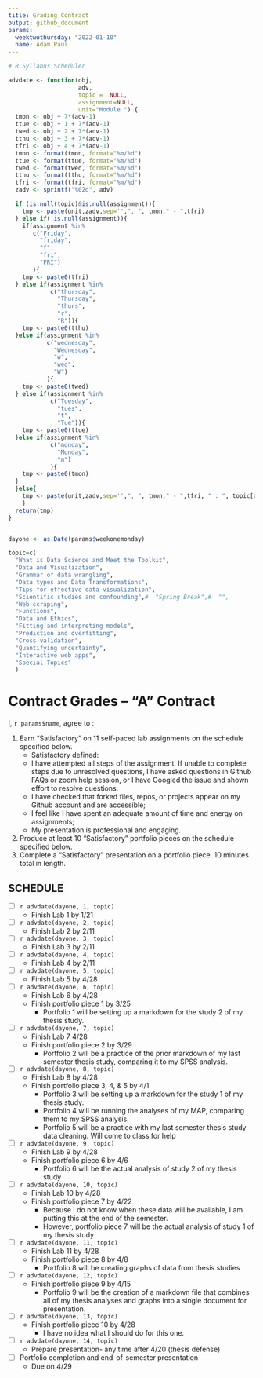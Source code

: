 ```yaml
---
title: Grading Contract
output: github_document
params:
  weektwothursday: "2022-01-10"
  name: Adam Paul
---
```


```r

# R Syllabus Scheduler

advdate <- function(obj,
                    adv,
                    topic =  NULL,
                    assignment=NULL,
                    unit="Module ") {
  tmon <- obj + 7*(adv-1)
  ttue <- obj + 1 + 7*(adv-1)
  twed <- obj + 2 + 7*(adv-1)
  tthu <- obj + 3 + 7*(adv-1)
  tfri <- obj + 4 + 7*(adv-1)
  tmon <- format(tmon, format="%m/%d")
  ttue <- format(ttue, format="%m/%d")
  twed <- format(twed, format="%m/%d")
  tthu <- format(tthu, format="%m/%d")
  tfri <- format(tfri, format="%m/%d")
  zadv <- sprintf("%02d", adv)

  if (is.null(topic)&is.null(assignment)){
    tmp <- paste(unit,zadv,sep='',", ", tmon," - ",tfri)
  } else if(!is.null(assignment)){
    if(assignment %in%
       c("Friday",
         "friday",
         "f",
         "fri",
         "FRI")
       ){
    tmp <- paste0(tfri)
  } else if(assignment %in%
            c("thursday",
              "Thursday",
              "thurs",
              "r",
              "R")){
    tmp <- paste0(tthu)
  }else if(assignment %in%
           c("wednesday",
             "Wednesday",
             "w",
             "wed",
             "W")
           ){
    tmp <- paste0(twed)
  } else if(assignment %in%
            c("Tuesday",
              "tues",
              "t",
              "Tue")){
    tmp <- paste0(ttue)
  }else if(assignment %in%
            c("monday",
              "Monday",
              "m")
            ){
    tmp <- paste0(tmon)
  }
  }else{
    tmp <- paste(unit,zadv,sep='',", ", tmon," - ",tfri, " : ", topic[adv])
    }
  return(tmp)
}


dayone <- as.Date(params$weekonemonday)

topic=c(
  "What is Data Science and Meet the Toolkit", 
  "Data and Visualization",
  "Grammar of data wrangling",
  "Data types and Data Transformations",
  "Tips for effective data visualization",
  "Scientific studies and confounding",#  "Spring Break",#  "",
  "Web scraping", 
  "Functions", 
  "Data and Ethics",
  "Fitting and interpreting models",
  "Prediction and overfitting", 
  "Cross validation", 
  "Quantifying uncertainty",
  "Interactive web apps",
  "Special Topics" 
  )

```

<!-- This contract is adapted from Annie Somerville's contract https://github.com/anniehsom -->



# Contract Grades – “A” Contract

I, `r params$name`, agree to :

1) Earn “Satisfactory” on 11 self-paced lab assignments on the schedule specified below.
	-  Satisfactory defined:
  	-  I have attempted all steps of the assignment. If unable to complete steps due to unresolved questions, I have asked questions in Github FAQs or zoom help session, or I have Googled the issue and shown effort to resolve questions;
  	-  I have checked that forked files, repos, or projects appear on my Github account and are accessible;
  	-  I feel like I have spent an adequate amount of time and energy on assignments; 
  	-  My presentation is professional and engaging.
2) Produce at least 10 “Satisfactory” portfolio pieces on the schedule specified below.
3) Complete a “Satisfactory” presentation on a portfolio piece. 10 minutes total in length.



## SCHEDULE

- [ ] `r advdate(dayone, 1, topic)`
  - Finish Lab 1 by 1/21
- [ ] `r advdate(dayone, 2, topic)`
  - Finish Lab 2 by 2/11
- [ ]  `r advdate(dayone, 3, topic)`
  - Finish Lab 3  by 2/11
- [ ] `r advdate(dayone, 4, topic)`
  - Finish Lab 4  by 2/11
- [ ] `r advdate(dayone, 5, topic)`
  - Finish Lab 5  by 4/28
- [ ] `r advdate(dayone, 6, topic)`
  - Finish Lab 6 by 4/28
  - Finish portfolio piece 1 by 3/25
      - Portfolio 1 will be setting up a markdown for the study 2 of my thesis study.
- [ ] `r advdate(dayone, 7, topic)`
  - Finish Lab 7 4/28
  - Finish portfolio piece 2 by 3/29
      - Portfolio 2 will be a practice of the prior markdown of my last semester thesis study, comparing it to my SPSS analysis.
- [ ] `r advdate(dayone, 8, topic)`
  - Finish Lab 8 by 4/28
  - Finish portfolio piece 3, 4, & 5 by 4/1
      - Portfolio 3 will be setting up a markdown for the study 1 of my thesis study.
      - Portfolio 4 will be running the analyses of my MAP, comparing them to my SPSS analysis.
      - Portfolio 5 will be a practice with my last semester thesis study data cleaning. Will come to class for help
- [ ] `r advdate(dayone, 9, topic)`
  - Finish Lab 9 by 4/28
  - Finish portfolio piece 6 by 4/6
      - Portfolio 6 will be the actual analysis of study 2 of my thesis study
- [ ] `r advdate(dayone, 10, topic)`
  - Finish Lab 10 by 4/28
  - Finish portfolio piece 7 by 4/22
      - Because I do not know when these data will be available, I am putting this at the end of the semester.
      - However, portfolio piece 7 will be the actual analysis of study 1 of my thesis study
- [ ] `r advdate(dayone, 11, topic)`
  - Finish Lab 11 by 4/28
  - Finish portfolio piece 8 by 4/8
      - Portfolio 8 will be creating graphs of data from thesis studies
- [ ] `r advdate(dayone, 12, topic)`
  - Finish portfolio piece 9 by 4/15
      - Portfolio 9 will be the creation of a markdown file that combines all of my thesis analyses and graphs into a single document for presentation.
- [ ] `r advdate(dayone, 13, topic)`
  - Finish portfolio piece 10 by 4/28
      - I have no idea what I should do for this one.
- [ ] `r advdate(dayone, 14, topic)`
  - Prepare presentation- any time after 4/20 (thesis defense)
- [ ] Portfolio completion and end-of-semester presentation
  - Due on 4/29


